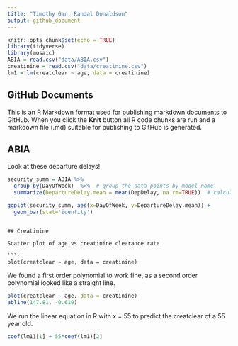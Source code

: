```yaml
---
title: "Timothy Gan, Randal Donaldson"
output: github_document
---
```


```r
knitr::opts_chunk$set(echo = TRUE)
library(tidyverse)
library(mosaic)
ABIA = read.csv("data/ABIA.csv")
creatinine = read.csv("data/creatinine.csv")
lm1 = lm(creatclear ~ age, data = creatinine)
```

## GitHub Documents

This is an R Markdown format used for publishing markdown documents to GitHub. When you click the **Knit** button all R code chunks are run and a markdown file (.md) suitable for publishing to GitHub is generated.

## ABIA

Look at these departure delays!

```r

security_summ = ABIA %>%
  group_by(DayOfWeek)  %>%  # group the data points by model name
  summarize(DepartureDelay.mean = mean(DepDelay, na.rm=TRUE))  # calculate a mean for each model

ggplot(security_summ, aes(x=DayOfWeek, y=DepartureDelay.mean)) + 
  geom_bar(stat='identity')
```
```

## Creatinine

Scatter plot of age vs creatinine clearance rate

```r
plot(creatclear ~ age, data = creatinine)
```

We found a first order polynomial to work fine, as a second order polynomial looked like a straight line.
```r
plot(creatclear ~ age, data = creatinine)
abline(147.81, -0.619)
```

We run the linear equation in R with x = 55 to predict the creatclear of a 55 year old.
```r
coef(lm1)[1] + 55*coef(lm1)[2]
```


